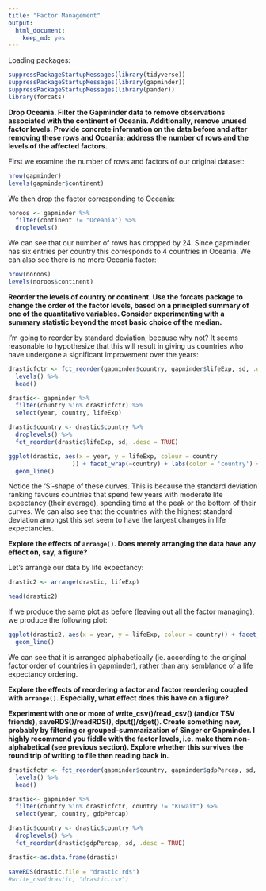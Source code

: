```yaml
---
title: "Factor Management"
output: 
  html_document: 
    keep_md: yes
---
```




Loading packages:

```r
suppressPackageStartupMessages(library(tidyverse))
suppressPackageStartupMessages(library(gapminder))
suppressPackageStartupMessages(library(pander))
library(forcats)
```

**Drop Oceania. Filter the Gapminder data to remove observations associated with the continent of Oceania. Additionally, remove unused factor levels. Provide concrete information on the data before and after removing these rows and Oceania; address the number of rows and the levels of the affected factors.**

First we examine the number of rows and factors of our original dataset:
```r
nrow(gapminder)
levels(gapminder$continent)
```

We then drop the factor corresponding to Oceania:

```r
noroos <- gapminder %>% 
  filter(continent != "Oceania") %>% 
  droplevels()
```

We can see that our number of rows has dropped by 24. Since gapminder has six entries per country this corresponds to  4 countries in Oceania. We can also see there is no more Oceania factor:

```r
nrow(noroos)
levels(noroos$continent)
```

**Reorder the levels of country or continent. Use the forcats package to change the order of the factor levels, based on a principled summary of one of the quantitative variables. Consider experimenting with a summary statistic beyond the most basic choice of the median.**

I'm going to reorder by standard deviation, because why not? It seems reasonable to hypothesize that this will result in giving us countries who have undergone a significant improvement over the years:

```r
drasticfctr <- fct_reorder(gapminder$country, gapminder$lifeExp, sd, .desc = TRUE) %>%
  levels() %>% 
  head()

drastic<- gapminder %>%
  filter(country %in% drasticfctr) %>% 
  select(year, country, lifeExp)

drastic$country <- drastic$country %>% 
  droplevels() %>% 
  fct_reorder(drastic$lifeExp, sd, .desc = TRUE)

ggplot(drastic, aes(x = year, y = lifeExp, colour = country
                  )) + facet_wrap(~country) + labs(color = 'country') +
  geom_line()
```

Notice the 'S'-shape of these curves. This is because the standard deviation ranking favours countries that spend few years with moderate life expectancy (their average), spending time at the peak or the bottom of their curves. We can also see that the countries with the highest standard deviation amongst this set seem to have the largest changes in life expectancies.

**Explore the effects of `arrange()`. Does merely arranging the data have any effect on, say, a figure?**

Let's arrange our data by life expectancy:

```r
drastic2 <- arrange(drastic, lifeExp)

head(drastic2)
```

If we produce the same plot as before (leaving out all the factor managing), we produce the following plot: 

```r
ggplot(drastic2, aes(x = year, y = lifeExp, colour = country)) + facet_wrap(~country) + labs(color = 'country') +
  geom_line()
```

We can see that it is arranged alphabetically (ie. according to the original factor order of countries in gapminder), rather than any semblance of a life expectancy ordering.

**Explore the effects of reordering a factor and factor reordering coupled with `arrange()`. Especially, what effect does this have on a figure?**

**Experiment with one or more of write_csv()/read_csv() (and/or TSV friends), saveRDS()/readRDS(),  dput()/dget(). Create something new, probably by filtering or grouped-summarization of Singer or Gapminder. I highly recommend you fiddle with the factor levels, i.e. make them non-alphabetical (see previous section). Explore whether this survives the round trip of writing to file then reading back in.**

```r
drasticfctr <- fct_reorder(gapminder$country, gapminder$gdpPercap, sd, .desc = TRUE) %>%
  levels() %>% 
  head()

drastic<- gapminder %>%
  filter(country %in% drasticfctr, country != "Kuwait") %>% 
  select(year, country, gdpPercap)

drastic$country <- drastic$country %>% 
  droplevels() %>% 
  fct_reorder(drastic$gdpPercap, sd, .desc = TRUE)

drastic<-as.data.frame(drastic)

saveRDS(drastic,file = "drastic.rds")
#write_csv(drastic, "drastic.csv")
```

